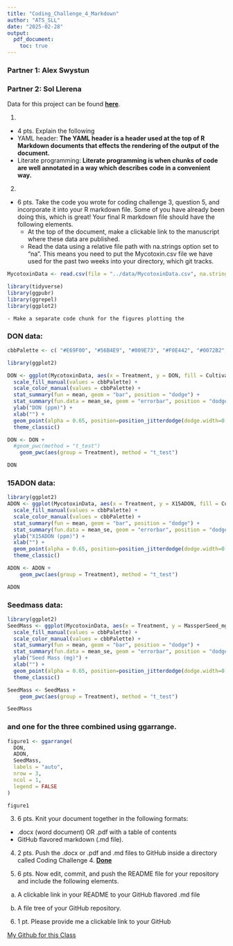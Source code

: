 ```yaml
---
title: "Coding_Challenge_4_Markdown"
author: "ATS_SLL"
date: "2025-02-28"
output:
  pdf_document:
    toc: true
---
```



### Partner 1: Alex Swystun

### Partner 2: Sol Llerena

Data for this project can be found [**here**](https://doi.org/10.1094/PDIS-06-21-1253-RE).


1.  

-   4 pts. Explain the following
  - YAML header:
  **The YAML header is a header used at the top of R Markdown documents that effects the rendering of the output of the document.**
  - Literate programming:
  **Literate programming is when chunks of code are well annotated in a way which describes code in a convenient way.**
    
    
    
2.	
- 6 pts. Take the code you wrote for coding challenge 3, question 5, and incorporate it into your R markdown file. Some of you have already been doing this, which is great! Your final R markdown file should have the following elements.
	- At the top of the document, make a clickable link to the manuscript where these data are published.
  - Read the data using a relative file path with na.strings option set to “na”. This means you need to put the Mycotoxin.csv file we have used for the past two weeks into your directory, which git tracks. 

```r
MycotoxinData <- read.csv(file = "../data/MycotoxinData.csv", na.strings = "na")

library(tidyverse)
library(ggpubr)
library(ggrepel)
library(ggplot2)

```
	- Make a separate code chunk for the figures plotting the 
### DON data:

```r
cbbPalette <- c( "#E69F00", "#56B4E9", "#009E73", "#F0E442", "#0072B2", "#D55E00", "#CC79A7","#000000")

library(ggplot2)

DON <- ggplot(MycotoxinData, aes(x = Treatment, y = DON, fill = Cultivar)) +
  scale_fill_manual(values = cbbPalette) +
  scale_color_manual(values = cbbPalette) +
  stat_summary(fun = mean, geom = "bar", position = "dodge") +
  stat_summary(fun.data = mean_se, geom = "errorbar", position = "dodge") +
  ylab("DON (ppm)") +
  xlab("") +
  geom_point(alpha = 0.65, position=position_jitterdodge(dodge.width=0.9), pch = 21) +
  theme_classic()

DON <- DON + 
  #geom_pwc(method = "t_test")
    geom_pwc(aes(group = Treatment), method = "t_test")

DON

```

### 15ADON data:

```r
library(ggplot2)
ADON <- ggplot(MycotoxinData, aes(x = Treatment, y = X15ADON, fill = Cultivar)) +
  scale_fill_manual(values = cbbPalette) +
  scale_color_manual(values = cbbPalette) +
  stat_summary(fun = mean, geom = "bar", position = "dodge") +
  stat_summary(fun.data = mean_se, geom = "errorbar", position = "dodge") +
  ylab("X15ADON (ppm)") +
  xlab("") +
  geom_point(alpha = 0.65, position=position_jitterdodge(dodge.width=0.9), pch = 21) +
  theme_classic()

ADON <- ADON + 
    geom_pwc(aes(group = Treatment), method = "t_test")

ADON
```

### Seedmass data:  


```r
library(ggplot2)
SeedMass <- ggplot(MycotoxinData, aes(x = Treatment, y = MassperSeed_mg, fill = Cultivar)) +
  scale_fill_manual(values = cbbPalette) +
  scale_color_manual(values = cbbPalette) +
  stat_summary(fun = mean, geom = "bar", position = "dodge") +
  stat_summary(fun.data = mean_se, geom = "errorbar", position = "dodge") +
  ylab("Seed Mass (mg)") +
  xlab("") +
  geom_point(alpha = 0.65, position=position_jitterdodge(dodge.width=0.9), pch = 21) +
  theme_classic()

SeedMass <- SeedMass + 
    geom_pwc(aes(group = Treatment), method = "t_test")

SeedMass

```


### and one for the three combined using ggarrange.


```r

figure1 <- ggarrange(
  DON,  
  ADON,  
  SeedMass,  
  labels = "auto",  
  nrow = 3, 
  ncol = 1,  
  legend = FALSE  
)

figure1

```




3.	6 pts. Knit your document together in the following formats: 
  -	.docx (word document) OR .pdf with a table of contents
  -	GitHub flavored markdown (.md file). 


4.	2 pts. Push the .docx or .pdf and .md files to GitHub inside a directory called Coding Challenge 4. 
[**Done**](https://github.com/Aswystun/PLPA/tree/master/coding_challenge_4)


5.	6 pts. Now edit, commit, and push the README file for your repository and include the following elements.

a.	A clickable link in your README to your GitHub flavored .md file

b.	A file tree of your GitHub repository. 

6.	1 pt. Please provide me a clickable link to your GitHub

[My Github for this Class](https://github.com/Aswystun/PLPA)







